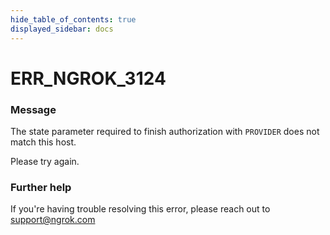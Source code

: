 ```yaml
---
hide_table_of_contents: true
displayed_sidebar: docs
---
```



# ERR_NGROK_3124

### Message

The state parameter required to finish authorization with `PROVIDER` does not match this host.

Please try again.

<ErrorDetails error="err_ngrok_3124" />

### Further help

If you're having trouble resolving this error, please reach out to [support@ngrok.com](mailto:support@ngrok.com?subject=Help%20with%20ERR_NGROK_3124)

